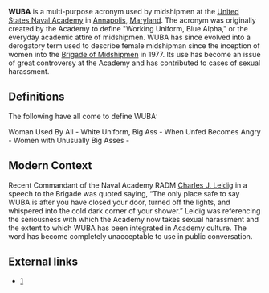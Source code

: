 '''WUBA''' is a multi-purpose acronym used by midshipmen at the [[United States Naval Academy]] in [[Annapolis]], [[Maryland]].  The acronym was originally created by the Academy to define "Working Uniform, Blue Alpha," or the everyday academic attire of midshipmen.  WUBA has since evolved into a derogatory term used to describe female midshipman since the inception of women into the [[Brigade of Midshipmen]] in 1977.  Its use has become an issue of great controversy at the Academy and has contributed to cases of sexual harassment.  

==Definitions==
The following have all come to define WUBA:

Woman Used By All - 
White Uniform, Big Ass - 
When Unfed Becomes Angry - 
Women with Unusually Big Asses - 

==Modern Context==
Recent Commandant of the Naval Academy RADM [[Charles J. Leidig]] in a speech to the Brigade was quoted saying, “The only place safe to say WUBA is after you have closed your door, turned off the lights, and whispered into the cold dark corner of your shower.” Leidig was referencing the seriousness with which the Academy now takes sexual harassment and the extent to which WUBA has been integrated in Academy culture.  The word has become completely unacceptable to use in public conversation.

==External links==
*[http://www.usna.edu]